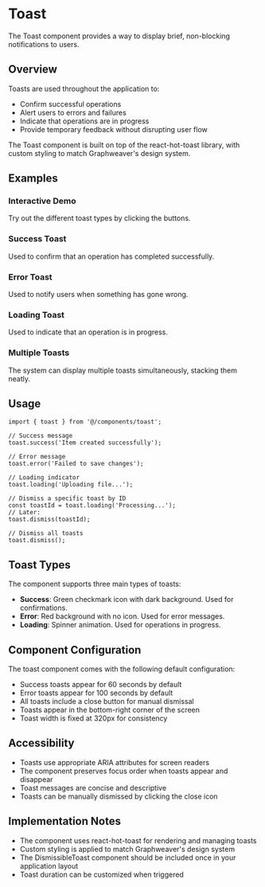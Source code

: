 

<Meta of={ToastStories} />

# Toast

The Toast component provides a way to display brief, non-blocking notifications to users.

## Overview

Toasts are used throughout the application to:

- Confirm successful operations
- Alert users to errors and failures
- Indicate that operations are in progress
- Provide temporary feedback without disrupting user flow

The Toast component is built on top of the react-hot-toast library, with custom styling to match Graphweaver's design system.

## Examples

### Interactive Demo

Try out the different toast types by clicking the buttons.

<Canvas of={ToastStories.Interactive} />

### Success Toast

Used to confirm that an operation has completed successfully.

<Canvas of={ToastStories.Success} />

### Error Toast

Used to notify users when something has gone wrong.

<Canvas of={ToastStories.ErrorToast} />

### Loading Toast

Used to indicate that an operation is in progress.

<Canvas of={ToastStories.Loading} />

### Multiple Toasts

The system can display multiple toasts simultaneously, stacking them neatly.

<Canvas of={ToastStories.Multiple} />

## Usage

```tsx
import { toast } from '@/components/toast';

// Success message
toast.success('Item created successfully');

// Error message
toast.error('Failed to save changes');

// Loading indicator
toast.loading('Uploading file...');

// Dismiss a specific toast by ID
const toastId = toast.loading('Processing...');
// Later:
toast.dismiss(toastId);

// Dismiss all toasts
toast.dismiss();
```

## Toast Types

The component supports three main types of toasts:

- **Success**: Green checkmark icon with dark background. Used for confirmations.
- **Error**: Red background with no icon. Used for error messages.
- **Loading**: Spinner animation. Used for operations in progress.

## Component Configuration

The toast component comes with the following default configuration:

- Success toasts appear for 60 seconds by default
- Error toasts appear for 100 seconds by default
- All toasts include a close button for manual dismissal
- Toasts appear in the bottom-right corner of the screen
- Toast width is fixed at 320px for consistency

## Accessibility

- Toasts use appropriate ARIA attributes for screen readers
- The component preserves focus order when toasts appear and disappear
- Toast messages are concise and descriptive
- Toasts can be manually dismissed by clicking the close icon

## Implementation Notes

- The component uses react-hot-toast for rendering and managing toasts
- Custom styling is applied to match Graphweaver's design system
- The DismissibleToast component should be included once in your application layout
- Toast duration can be customized when triggered
